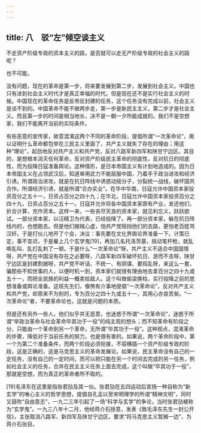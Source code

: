 ```yaml
---
---
---
```

title: 八　驳“左”倾空谈主义
---




不走资产阶级专政的资本主义的路，是否就可以走无产阶级专政的社会主义的路呢？

也不可能。

没有问题，现在的革命是第一步，将来要发展到第二步，发展到社会主义。中国也只有进到社会主义时代才是真正幸福的时代。但是现在还不是实行社会主义的时候。中国现在的革命任务是反帝反封建的任务，这个任务没有完成以前，社会主义是谈不到的。中国革命不能不做两步走，第一步是新民主主义，第二步才是社会主义。而且第一步的时间是相当地长，决不是一朝一夕所能成就的。我们不是空想家，我们不能离开当前的实际条件。

有些恶意的宣传家，故意混淆这两个不同的革命阶段，提倡所谓“一次革命论”，用以证明什么革命都包举在三民主义里面了，共产主义就失了存在的理由；用这种“理论”，起劲地反对共产主义和共产党，反对八路军新四军和陕甘宁边区。其目的，是想根本消灭任何革命，反对资产阶级民主革命的彻底性，反对抗日的彻底性，而为投降日寇准备舆论。这种情形，是日本帝国主义有计划地造成的。因为日本帝国主义在占领武汉后，知道单用武力不能屈服中国，乃着手于政治进攻和经济引诱。所谓政治进攻，就是在抗日阵线中诱惑动摇分子，分裂统一战线，破坏国共合作。所谓经济引诱，就是所谓“合办实业”。在华中华南，日寇允许中国资本家投资百分之五十一，日资占百分之四十九；在华北，日寇允许中国资本家投资百分之四十九，日资占百分之五十一。日寇并允许将各中国资本家原有产业，发还他们，折合计算，充作资本。这样一来，一些丧尽天良的资本家，就见利忘义，跃跃欲试。一部分资本家，以汪精卫为代表，已经投降了。再一部分资本家，躲在抗日阵线内的，也想跑去。但是他们做贼心虚，怕共产党阻挡他们的去路，更怕老百姓骂汉奸。于是打伙儿地开了个会，决议：事先要在文化界舆论界准备一下。计策已定，事不宜迟，于是雇上几个玄学鬼[19]，再加几名托洛茨基，摇动笔杆枪，就乱唤乱叫、乱打乱刺了一顿。于是什么“一次革命论”呀，共产主义不适合中国国情呀，共产党在中国没有存在之必要呀，八路军新四军破坏抗日、游而不击呀，陕甘宁边区是封建割据呀，共产党不听话、不统一、有阴谋、要捣乱呀，来这么一套，骗那些不知世事的人，以便时机一到，资本家们就很有理由地去拿百分之四十九或五十一，而把全民族的利益一概卖给敌人。这个叫做偷梁换柱，实行投降之前的思想准备或舆论准备。这班先生们，像煞有介事地提倡“一次革命论”，反对共产主义和共产党，却原来不为别的，专为百分之四十九或五十一，其用心亦良苦矣。“一次革命论”者，不要革命论也，这就是问题的本质。

但是还有另外一些人，他们似乎并无恶意，也迷惑于所谓“一次革命论”，迷惑于所谓“举政治革命与社会革命毕其功于一役”的纯主观的想头；而不知革命有阶段之分，只能由一个革命到另一个革命，无所谓“毕其功于一役”。这种观点，混淆革命的步骤，降低对于当前任务的努力，也是很有害的。如果说，两个革命阶段中，第一个为第二个准备条件，而两个阶段必须衔接，不容横插一个资产阶级专政的阶段，这是正确的，这是马克思主义的革命发展论。如果说，民主革命没有自己的一定任务，没有自己的一定时间，而可以把只能在另一个时间去完成的另一任务，例如社会主义的任务，合并在民主主义任务上面去完成，这个叫做“毕其功于一役”，那就是空想，而为真正的革命者所不取的。



[19]毛泽东在这里是指张君劢及其一伙。张君劢在五四运动后宣扬一种自称为“新玄学”的唯心主义的哲学思想，提倡自孔孟以至宋明理学的所谓“精神文明”，同时又鼓吹“自由意志”，一九二三年引起了一场“科学与玄学”的争论，当时张君劢被称为“玄学鬼”。一九三八年十二月，他经蒋介石授意，发表《致毛泽东先生一封公开信》，主张取消八路军、新四军及陕甘宁边区，要求“将马克思主义暂搁一边”，为蒋介石张目。